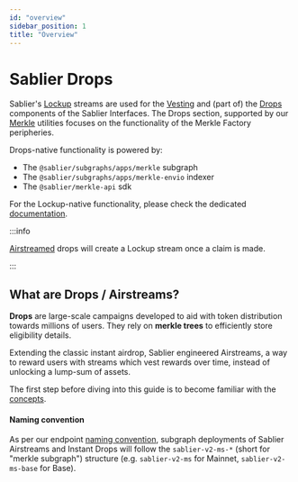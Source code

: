 ```yaml
---
id: "overview"
sidebar_position: 1
title: "Overview"
---
```



# Sablier Drops

Sablier's [Lockup](/concepts/lockup/overview) streams are used for the [Vesting](/apps/features/vesting) and (part of)
the [Drops](/apps/features/drops) components of the Sablier Interfaces. The Drops section, supported by our
[Merkle](/concepts/lockup/airstreams) utilities focuses on the functionality of the Merkle Factory peripheries.

Drops-native functionality is powered by:

- The `@sablier/subgraphs/apps/merkle` subgraph
- The `@sablier/subgraphs/apps/merkle-envio` indexer
- The `@sablier/merkle-api` sdk

For the Lockup-native functionality, please check the dedicated [documentation](/api/lockup/overview).

:::info

[Airstreamed](/apps/features/drops) drops will create a Lockup stream once a claim is made.

:::

<LinkPreview
  href="https://github.com/sablier-labs/subgraphs"
  icon="github"
  subtitle="@sablier-labs/subgraphs"
  title="Sablier Subgraphs"
/>

<LinkPreview
  href="https://github.com/sablier-labs/merkle-api"
  icon="github"
  subtitle="@sablier-labs/merkle-api"
  title="Sablier SDK: Merkle API"
/>

## What are Drops / Airstreams?

**Drops** are large-scale campaigns developed to aid with token distribution towards millions of users. They rely on
**merkle trees** to efficiently store eligibility details.

Extending the classic instant airdrop, Sablier engineered Airstreams, a way to reward users with streams which vest
rewards over time, instead of unlocking a lump-sum of assets.

The first step before diving into this guide is to become familiar with the [concepts](/concepts/lockup/airstreams).

#### Naming convention

As per our endpoint [naming convention](api/overview#endpoints--slugs), subgraph deployments of Sablier Airstreams and
Instant Drops will follow the `sablier-v2-ms-*` (short for "merkle subgraph") structure (e.g. `sablier-v2-ms` for
Mainnet, `sablier-v2-ms-base` for Base).
